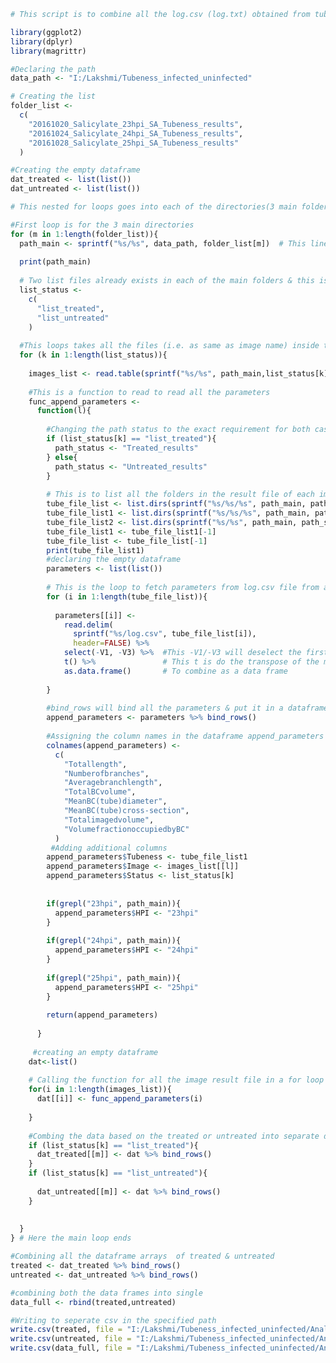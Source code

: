 ```r
# This script is to combine all the log.csv (log.txt) obtained from tubeness calculation for Bile canaliculai for salicylate experiment. All the data are combined to form a single master csv file & two other csv file (Output: salicylate_data_treated.csv, salicylate_data_untreated.csv, salicylate_data_master.csv)
```

``` r
library(ggplot2)
library(dplyr)
library(magrittr)

#Declaring the path
data_path <- "I:/Lakshmi/Tubeness_infected_uninfected"

# Creating the list
folder_list <- 
  c(
    "20161020_Salicylate_23hpi_SA_Tubeness_results",
    "20161024_Salicylate_24hpi_SA_Tubeness_results",
    "20161028_Salicylate_25hpi_SA_Tubeness_results"
  )
```


```r

#Creating the empty dataframe
dat_treated <- list(list())
dat_untreated <- list(list())

# This nested for loops goes into each of the directories(3 main folders) & reads the list files & go to the respective folder to pick data from each of the folder inside them

#First loop is for the 3 main directories
for (m in 1:length(folder_list)){
  path_main <- sprintf("%s/%s", data_path, folder_list[m])  # This line keeps changing the path everytime
  
  print(path_main)
  
  # Two list files already exists in each of the main folders & this is the command to list them
  list_status <-
    c(
      "list_treated",
      "list_untreated"
    )
  
  #This loops takes all the files (i.e. as same as image name) inside treated & untreated list 
  for (k in 1:length(list_status)){
    
    images_list <- read.table(sprintf("%s/%s", path_main,list_status[k]),sep = "") %>% as.matrix() #Reading the list_treated as a table
    
    #This is a function to read to read all the parameters
    func_append_parameters <- 
      function(l){
        
        #Changing the path status to the exact requirement for both cases of treated & untreated
        if (list_status[k] == "list_treated"){
          path_status <- "Treated_results"
        } else{
          path_status <- "Untreated_results"
        }
        
        # This is to list all the folders in the result file of each image i.e Treated_results\23hpi_sal_A_2.tif_result
        tube_file_list <- list.dirs(sprintf("%s/%s/%s", path_main, path_status,images_list[[l]]), full.names = TRUE, recursive = TRUE)
        tube_file_list1 <- list.dirs(sprintf("%s/%s/%s", path_main, path_status, images_list[[l]]), full.names = FALSE, recursive = TRUE)
        tube_file_list2 <- list.dirs(sprintf("%s/%s", path_main, path_status), full.names = FALSE, recursive = FALSE)
        tube_file_list1 <- tube_file_list1[-1] 
        tube_file_list <- tube_file_list[-1] 
        print(tube_file_list1)
        #declaring the empty dataframe
        parameters <- list(list())
        
        # This is the loop to fetch parameters from log.csv file from all the directories of each result file
        for (i in 1:length(tube_file_list)){
          
          parameters[[i]] <- 
            read.delim(
              sprintf("%s/log.csv", tube_file_list[i]), 
              header=FALSE) %>%
            select(-V1, -V3) %>%  #This -V1/-V3 will deselect the first & third row
            t() %>%               # This t is do the transpose of the matrix
            as.data.frame()       # To combine as a data frame
          
        }
        
        #bind_rows will bind all the parameters & put it in a dataframe called append_parameters
        append_parameters <- parameters %>% bind_rows()
        
        #Assigning the column names in the dataframe append_parameters
        colnames(append_parameters) <-
          c(
            "Totallength",
            "Numberofbranches",
            "Averagebranchlength",
            "TotalBCvolume",
            "MeanBC(tube)diameter",
            "MeanBC(tube)cross-section",
            "Totalimagedvolume",
            "VolumefractionoccupiedbyBC"
          )
         #Adding additional columns
        append_parameters$Tubeness <- tube_file_list1
        append_parameters$Image <- images_list[[l]]
        append_parameters$Status <- list_status[k]
        
        
        if(grepl("23hpi", path_main)){
          append_parameters$HPI <- "23hpi"
        }
        
        if(grepl("24hpi", path_main)){
          append_parameters$HPI <- "24hpi"
        }
        
        if(grepl("25hpi", path_main)){
          append_parameters$HPI <- "25hpi"
        }
        
        return(append_parameters)
        
      }
    
     #creating an empty dataframe
    dat<-list()
    
    # Calling the function for all the image result file in a for loop & storing it in a dataframe
    for(i in 1:length(images_list)){
      dat[[i]] <- func_append_parameters(i)
      
    }
    
    #Combing the data based on the treated or untreated into separate dataframes as datframe[array in the loop]
    if (list_status[k] == "list_treated"){
      dat_treated[[m]] <- dat %>% bind_rows()
    } 
    if (list_status[k] == "list_untreated"){
      
      dat_untreated[[m]] <- dat %>% bind_rows()
    }      
    
    
  }
} # Here the main loop ends

#Combining all the dataframe arrays  of treated & untreated
treated <- dat_treated %>% bind_rows()
untreated <- dat_untreated %>% bind_rows()

#combining both the data frames into single
data_full <- rbind(treated,untreated)

#Writing to seperate csv in the specified path
write.csv(treated, file = "I:/Lakshmi/Tubeness_infected_uninfected/Analysis/salicylate_data_treated.csv")
write.csv(untreated, file = "I:/Lakshmi/Tubeness_infected_uninfected/Analysis/salicylate_data_untreated.csv")
write.csv(data_full, file = "I:/Lakshmi/Tubeness_infected_uninfected/Analysis/salicylate_data_master.csv")

```